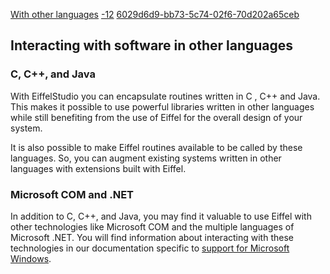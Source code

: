 [[Property:title|With other languages]]
[[Property:weight|-12]]
[[Property:uuid|6029d6d9-bb73-5c74-02f6-70d202a65ceb]]
== Interacting with software in other languages  ==

===C, C++, and Java===
With EiffelStudio you can encapsulate routines written in C , C++ and Java. This makes it possible to use powerful libraries written in other languages while still benefiting from the use of Eiffel for the overall design of your system.

It is also possible to make Eiffel routines available to be called by these languages. So, you can augment existing systems written in other languages with extensions built with Eiffel.

===Microsoft COM and .NET===
In addition to C, C++, and Java, you may find it valuable to use Eiffel with other technologies like Microsoft COM and the multiple languages of Microsoft .NET. You will find information about interacting with these technologies in our documentation specific to [[Windows|support for Microsoft Windows]].

